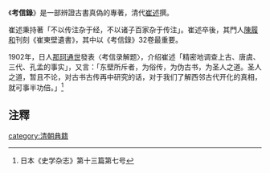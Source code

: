 《'''考信錄'''》是一部辨證古書真偽的專著，清代[[崔述|崔述]]撰。

崔述秉持著「不以传注杂于经，不以诸子百家杂于传注」。崔述卒後，其門人[[陳履和|陳履和]]刊刻《崔東壁遺書》，其中以《考信錄》32卷最重要。

1902年，日人[[那珂通世|那珂通世]]發表〈考信录解题〉，介绍崔述「精密地调查上古、唐虞、三代、孔孟的事实」，又言：「东壁所斥者，为俗传，为伪古书，为圣人之道。圣人之道，暂且不论，对古书古传再中研究的话，对于我们了解西邻古代开化的真相，就可事半功倍。」<ref>日本《史学杂志》第十三篇第七号</ref>

==注釋==
<references/>

[[category:清朝典籍|category:清朝典籍]]